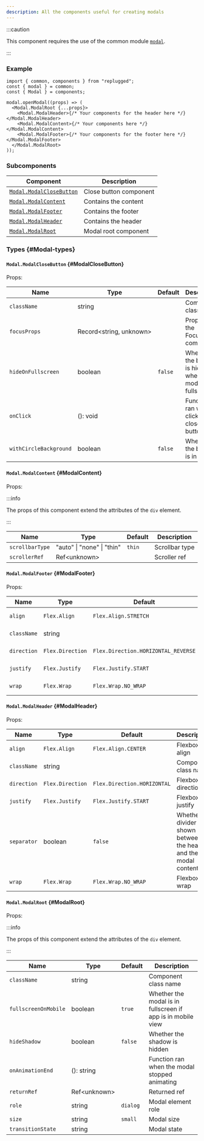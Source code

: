 ```yaml
---
description: All the components useful for creating modals
---
```



<RequiredNotice />

:::caution

This component requires the use of the common module [`modal`](../common/utilities/modal).

:::

### Example

```tsx
import { common, components } from "replugged";
const { modal } = common;
const { Modal } = components;

modal.openModal((props) => (
  <Modal.ModalRoot {...props}>
    <Modal.ModalHeader>{/* Your components for the header here */}</Modal.ModalHeader>
    <Modal.ModalContent>{/* Your components here */}</Modal.ModalContent>
    <Modal.ModalFooter>{/* Your components for the footer here */}</Modal.ModalFooter>
  </Modal.ModalRoot>
));
```

### Subcomponents

| Component                                     | Description            |
| --------------------------------------------- | ---------------------- |
| [`Modal.ModalCloseButton`](#ModalCloseButton) | Close button component |
| [`Modal.ModalContent`](#ModalContent)         | Contains the content   |
| [`Modal.ModalFooter`](#ModalFooter)           | Contains the footer    |
| [`Modal.ModalHeader`](#ModalHeader)           | Contains the header    |
| [`Modal.ModalRoot`](#ModalRoot)               | Modal root component   |

### Types {#Modal-types}

#### `Modal.ModalCloseButton` {#ModalCloseButton}

Props:

| Name                   | Type                         | Default | Description                                              |
| ---------------------- | ---------------------------- | ------- | -------------------------------------------------------- |
| `className`            | string                       |         | Component class name                                     |
| `focusProps`           | Record<string,&nbsp;unknown> |         | Props for the FocusRing component                        |
| `hideOnFullscreen`     | boolean                      | `false` | Whether the button is hidden when modal is in fullscreen |
| `onClick`              | <Required /> (): void        |         | Function ran when clicking the close button              |
| `withCircleBackground` | boolean                      | `false` | Whether the button is in a circle                        |

#### `Modal.ModalContent` {#ModalContent}

Props:

:::info

The props of this component extend the attributes of the `div` element.

:::

| Name            | Type                       | Default | Description    |
| --------------- | -------------------------- | ------- | -------------- |
| `scrollbarType` | "auto" \| "none" \| "thin" | `thin`  | Scrollbar type |
| `scrollerRef`   | Ref<unknown\>              |         | Scroller ref   |

#### `Modal.ModalFooter` {#ModalFooter}

Props:

| Name        | Type             | Default                             | Description          |
| ----------- | ---------------- | ----------------------------------- | -------------------- |
| `align`     | `Flex.Align`     | `Flex.Align.STRETCH`                | Flexbox align        |
| `className` | string           |                                     | Component class name |
| `direction` | `Flex.Direction` | `Flex.Direction.HORIZONTAL_REVERSE` | Flexbox direction    |
| `justify`   | `Flex.Justify`   | `Flex.Justify.START`                | Flexbox justify      |
| `wrap`      | `Flex.Wrap`      | `Flex.Wrap.NO_WRAP`                 | Flexbox wrap         |

#### `Modal.ModalHeader` {#ModalHeader}

Props:

| Name        | Type             | Default                     | Description                                                         |
| ----------- | ---------------- | --------------------------- | ------------------------------------------------------------------- |
| `align`     | `Flex.Align`     | `Flex.Align.CENTER`         | Flexbox align                                                       |
| `className` | string           |                             | Component class name                                                |
| `direction` | `Flex.Direction` | `Flex.Direction.HORIZONTAL` | Flexbox direction                                                   |
| `justify`   | `Flex.Justify`   | `Flex.Justify.START`        | Flexbox justify                                                     |
| `separator` | boolean          | `false`                     | Whether a divider is shown between the header and the modal content |
| `wrap`      | `Flex.Wrap`      | `Flex.Wrap.NO_WRAP`         | Flexbox wrap                                                        |

#### `Modal.ModalRoot` {#ModalRoot}

Props:

:::info

The props of this component extend the attributes of the `div` element.

:::

| Name                 | Type          | Default  | Description                                                 |
| -------------------- | ------------- | -------- | ----------------------------------------------------------- |
| `className`          | string        |          | Component class name                                        |
| `fullscreenOnMobile` | boolean       | `true`   | Whether the modal is in fullscreen if app is in mobile view |
| `hideShadow`         | boolean       | `false`  | Whether the shadow is hidden                                |
| `onAnimationEnd`     | (): string    |          | Function ran when the modal stopped animating               |
| `returnRef`          | Ref<unknown\> |          | Returned ref                                                |
| `role`               | string        | `dialog` | Modal element role                                          |
| `size`               | string        | `small`  | Modal size                                                  |
| `transitionState`    | string        |          | Modal state                                                 |
